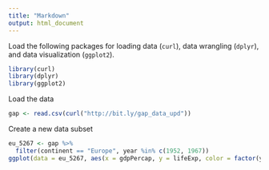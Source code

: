 ```yaml
---
title: "Markdown"
output: html_document
---
```

Load the following packages for loading data (`curl`), data wrangling (`dplyr`), and data visualization (`ggplot2`).
```r
library(curl)
library(dplyr)
library(ggplot2)
```
Load the data
```r
gap <- read.csv(curl("http://bit.ly/gap_data_upd"))
```
Create a new data subset
```r
eu_5267 <- gap %>%
  filter(continent == "Europe", year %in% c(1952, 1967))
ggplot(data = eu_5267, aes(x = gdpPercap, y = lifeExp, color = factor(year))) + geom_point()

```




